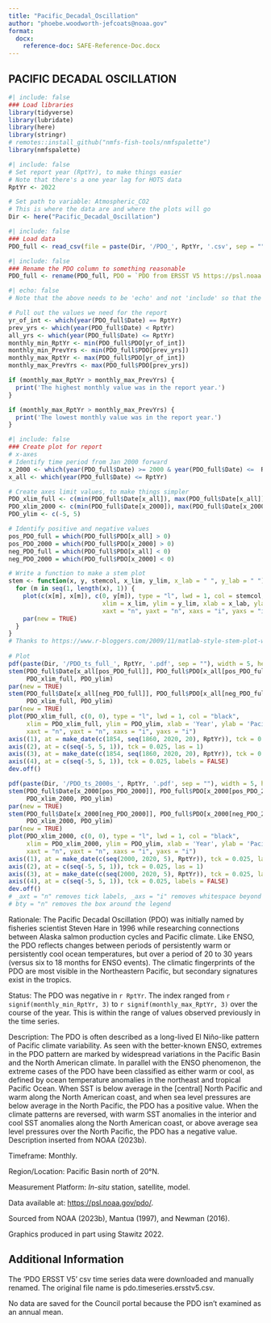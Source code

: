 ```yaml
---
title: "Pacific_Decadal_Oscillation"
author: "phoebe.woodworth-jefcoats@noaa.gov"
format:
  docx:
    reference-doc: SAFE-Reference-Doc.docx
---
```


## PACIFIC DECADAL OSCILLATION

```r
#| include: false
### Load libraries
library(tidyverse)
library(lubridate)
library(here)
library(stringr)
# remotes::install_github("nmfs-fish-tools/nmfspalette")
library(nmfspalette)
```

```r
#| include: false
# Set report year (RptYr), to make things easier
# Note that there's a one year lag for HOTS data
RptYr <- 2022

# Set path to variable: Atmospheric_CO2
# This is where the data are and where the plots will go
Dir <- here("Pacific_Decadal_Oscillation")
```

```r
#| include: false
### Load data
PDO_full <- read_csv(file = paste(Dir, '/PDO_', RptYr, '.csv', sep = ""))
```

```r
#| include: false
### Rename the PDO column to something reasonable
PDO_full <- rename(PDO_full, PDO = `PDO from ERSST V5 https://psl.noaa.gov/pdo/ Using EOF from 1920 to 2014 for N Pacific (see webpage)`)
```

```r
#| echo: false
# Note that the above needs to be 'echo' and not 'include' so that the error checks print.

# Pull out the values we need for the report 
yr_of_int <- which(year(PDO_full$Date) == RptYr)
prev_yrs <- which(year(PDO_full$Date) < RptYr)
all_yrs <- which(year(PDO_full$Date) <= RptYr)
monthly_min_RptYr <- min(PDO_full$PDO[yr_of_int])
monthly_min_PrevYrs <- min(PDO_full$PDO[prev_yrs])
monthly_max_RptYr <- max(PDO_full$PDO[yr_of_int])
monthly_max_PrevYrs <- max(PDO_full$PDO[prev_yrs])

if (monthly_max_RptYr > monthly_max_PrevYrs) {
  print('The highest monthly value was in the report year.')
}

if (monthly_max_RptYr > monthly_max_PrevYrs) {
  print('The lowest monthly value was in the report year.')
}
```

```r
#| include: false
### Create plot for report
# x-axes
# Identify time period from Jan 2000 forward
x_2000 <- which(year(PDO_full$Date) >= 2000 & year(PDO_full$Date) <=  RptYr)
x_all <- which(year(PDO_full$Date) <= RptYr)

# Create axes limit values, to make things simpler
PDO_xlim_full <- c(min(PDO_full$Date[x_all]), max(PDO_full$Date[x_all]))
PDO_xlim_2000 <- c(min(PDO_full$Date[x_2000]), max(PDO_full$Date[x_2000]))
PDO_ylim <- c(-5, 5)

# Identify positive and negative values
pos_PDO_full = which(PDO_full$PDO[x_all] > 0)
pos_PDO_2000 = which(PDO_full$PDO[x_2000] > 0)
neg_PDO_full = which(PDO_full$PDO[x_all] < 0)
neg_PDO_2000 = which(PDO_full$PDO[x_2000] < 0)

# Write a function to make a stem plot
stem <- function(x, y, stemcol, x_lim, y_lim, x_lab = " ", y_lab = " ") {
  for (m in seq(1, length(x), 1)) {
    plot(c(x[m], x[m]), c(0, y[m]), type = "l", lwd = 1, col = stemcol,
                          xlim = x_lim, ylim = y_lim, xlab = x_lab, ylab = y_lab, 
                          xaxt = "n", yaxt = "n", xaxs = "i", yaxs = "i")
    par(new = TRUE)
  }
}
# Thanks to https://www.r-bloggers.com/2009/11/matlab-style-stem-plot-with-r/ for inspiration!
  
# Plot
pdf(paste(Dir, '/PDO_ts_full_', RptYr, '.pdf', sep = ""), width = 5, height = 3.5)
stem(PDO_full$Date[x_all[pos_PDO_full]], PDO_full$PDO[x_all[pos_PDO_full]], "red", 
     PDO_xlim_full, PDO_ylim)
par(new = TRUE)
stem(PDO_full$Date[x_all[neg_PDO_full]], PDO_full$PDO[x_all[neg_PDO_full]], "blue", 
     PDO_xlim_full, PDO_ylim)
par(new = TRUE)
plot(PDO_xlim_full, c(0, 0), type = "l", lwd = 1, col = "black", 
     xlim = PDO_xlim_full, ylim = PDO_ylim, xlab = 'Year', ylab = 'Pacific Decadal Oscillation (PDO)',
     xaxt = "n", yaxt = "n", xaxs = "i", yaxs = "i")
axis((1), at = make_date(c(1854, seq(1860, 2020, 20), RptYr)), tck = 0.025, labels = year(make_date(c(1854, seq(1860, 2020, 20), RptYr))))
axis((2), at = c(seq(-5, 5, 1)), tck = 0.025, las = 1)
axis((3), at = make_date(c(1854, seq(1860, 2020, 20), RptYr)), tck = 0.025, labels = FALSE)
axis((4), at = c(seq(-5, 5, 1)), tck = 0.025, labels = FALSE)
dev.off()

pdf(paste(Dir, '/PDO_ts_2000s_', RptYr, '.pdf', sep = ""), width = 5, height = 3.5)
stem(PDO_full$Date[x_2000[pos_PDO_2000]], PDO_full$PDO[x_2000[pos_PDO_2000]], "red", 
     PDO_xlim_2000, PDO_ylim)
par(new = TRUE)
stem(PDO_full$Date[x_2000[neg_PDO_2000]], PDO_full$PDO[x_2000[neg_PDO_2000]], "blue", 
     PDO_xlim_2000, PDO_ylim)
par(new = TRUE)
plot(PDO_xlim_2000, c(0, 0), type = "l", lwd = 1, col = "black", 
     xlim = PDO_xlim_2000, ylim = PDO_ylim, xlab = 'Year', ylab = 'Pacific Decadal Oscillation (PDO)',
     xaxt = "n", yaxt = "n", xaxs = "i", yaxs = "i")
axis((1), at = make_date(c(seq(2000, 2020, 5), RptYr)), tck = 0.025, labels = year(make_date(c(seq(2000, 2020, 5), RptYr))))
axis((2), at = c(seq(-5, 5, 1)), tck = 0.025, las = 1)
axis((3), at = make_date(c(seq(2000, 2020, 5), RptYr)), tck = 0.025, labels = FALSE)
axis((4), at = c(seq(-5, 5, 1)), tck = 0.025, labels = FALSE)
dev.off()
# _axt = "n" removes tick labels, _axs = "i" removes whitespace beyond axes maxima
# bty = "n" removes the box around the legend
```

Rationale: The Pacific Decadal Oscillation (PDO) was initially named by fisheries scientist Steven Hare in 1996 while researching connections between Alaska salmon production cycles and Pacific climate. Like ENSO, the PDO reflects changes between periods of persistently warm or persistently cool ocean temperatures, but over a period of 20 to 30 years (versus six to 18 months for ENSO events). The climatic fingerprints of the PDO are most visible in the Northeastern Pacific, but secondary signatures exist in the tropics. 

Status: The PDO was negative in `r RptYr`. The index ranged from `r signif(monthly_min_RptYr, 3)` to `r signif(monthly_max_RptYr, 3)` over the course of the year.  This is within the range of values observed previously in the time series.

Description: The PDO is often described as a long-lived El Niño-like pattern of Pacific climate variability. As seen with the better-known ENSO, extremes in the PDO pattern are marked by widespread variations in the Pacific Basin and the North American climate. In parallel with the ENSO phenomenon, the extreme cases of the PDO have been classified as either warm or cool, as defined by ocean temperature anomalies in the northeast and tropical Pacific Ocean. When SST is below average in the [central] North Pacific and warm along the North American coast, and when sea level pressures are below average in the North Pacific, the PDO has a positive value. When the climate patterns are reversed, with warm SST anomalies in the interior and cool SST anomalies along the North American coast, or above average sea level pressures over the North Pacific, the PDO has a negative value. Description inserted from NOAA (2023b). 

Timeframe: Monthly.

Region/Location: Pacific Basin north of 20°N.

Measurement Platform: *In-situ* station, satellite, model.

Data available at: <https://psl.noaa.gov/pdo/>. 

Sourced from NOAA (2023b), Mantua (1997), and Newman (2016).

Graphics produced in part using Stawitz 2022.

## Additional Information

The 'PDO ERSST V5' csv time series data were downloaded and manually renamed.  The original file name is pdo.timeseries.ersstv5.csv.

No data are saved for the Council portal because the PDO isn't examined as an annual mean.
